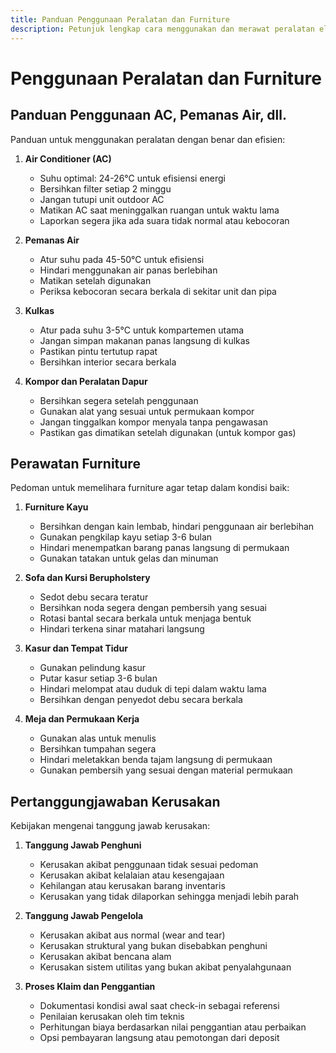 ```yaml
---
title: Panduan Penggunaan Peralatan dan Furniture
description: Petunjuk lengkap cara menggunakan dan merawat peralatan elektronik serta furniture di properti Anda dan kebijakan pertanggungjawaban kerusakan.
---
```


# Penggunaan Peralatan dan Furniture

## Panduan Penggunaan AC, Pemanas Air, dll.

Panduan untuk menggunakan peralatan dengan benar dan efisien:

1. **Air Conditioner (AC)**
   
   - Suhu optimal: 24-26°C untuk efisiensi energi
   - Bersihkan filter setiap 2 minggu
   - Jangan tutupi unit outdoor AC
   - Matikan AC saat meninggalkan ruangan untuk waktu lama
   - Laporkan segera jika ada suara tidak normal atau kebocoran

2. **Pemanas Air**
   
   - Atur suhu pada 45-50°C untuk efisiensi
   - Hindari menggunakan air panas berlebihan
   - Matikan setelah digunakan
   - Periksa kebocoran secara berkala di sekitar unit dan pipa

3. **Kulkas**
   
   - Atur pada suhu 3-5°C untuk kompartemen utama
   - Jangan simpan makanan panas langsung di kulkas
   - Pastikan pintu tertutup rapat
   - Bersihkan interior secara berkala

4. **Kompor dan Peralatan Dapur**
   
   - Bersihkan segera setelah penggunaan
   - Gunakan alat yang sesuai untuk permukaan kompor
   - Jangan tinggalkan kompor menyala tanpa pengawasan
   - Pastikan gas dimatikan setelah digunakan (untuk kompor gas)

## Perawatan Furniture

Pedoman untuk memelihara furniture agar tetap dalam kondisi baik:

1. **Furniture Kayu**
   
   - Bersihkan dengan kain lembab, hindari penggunaan air berlebihan
   - Gunakan pengkilap kayu setiap 3-6 bulan
   - Hindari menempatkan barang panas langsung di permukaan
   - Gunakan tatakan untuk gelas dan minuman

2. **Sofa dan Kursi Berupholstery**
   
   - Sedot debu secara teratur
   - Bersihkan noda segera dengan pembersih yang sesuai
   - Rotasi bantal secara berkala untuk menjaga bentuk
   - Hindari terkena sinar matahari langsung

3. **Kasur dan Tempat Tidur**
   
   - Gunakan pelindung kasur
   - Putar kasur setiap 3-6 bulan
   - Hindari melompat atau duduk di tepi dalam waktu lama
   - Bersihkan dengan penyedot debu secara berkala

4. **Meja dan Permukaan Kerja**
   
   - Gunakan alas untuk menulis
   - Bersihkan tumpahan segera
   - Hindari meletakkan benda tajam langsung di permukaan
   - Gunakan pembersih yang sesuai dengan material permukaan

## Pertanggungjawaban Kerusakan

Kebijakan mengenai tanggung jawab kerusakan:

1. **Tanggung Jawab Penghuni**
   
   - Kerusakan akibat penggunaan tidak sesuai pedoman
   - Kerusakan akibat kelalaian atau kesengajaan
   - Kehilangan atau kerusakan barang inventaris
   - Kerusakan yang tidak dilaporkan sehingga menjadi lebih parah

2. **Tanggung Jawab Pengelola**
   
   - Kerusakan akibat aus normal (wear and tear)
   - Kerusakan struktural yang bukan disebabkan penghuni
   - Kerusakan akibat bencana alam
   - Kerusakan sistem utilitas yang bukan akibat penyalahgunaan

3. **Proses Klaim dan Penggantian**
   
   - Dokumentasi kondisi awal saat check-in sebagai referensi
   - Penilaian kerusakan oleh tim teknis
   - Perhitungan biaya berdasarkan nilai penggantian atau perbaikan
   - Opsi pembayaran langsung atau pemotongan dari deposit